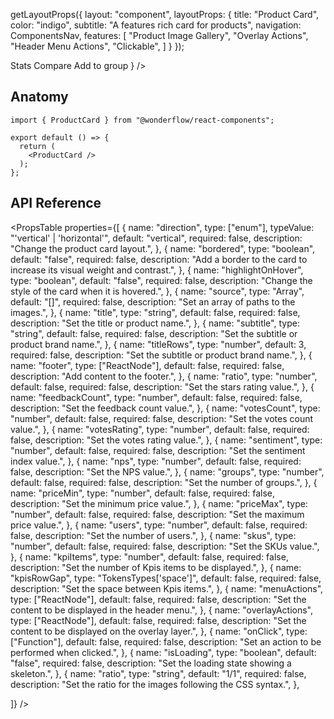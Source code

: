 
  getLayoutProps({
    layout: "component",
    layoutProps: {
      title: "Product Card",
      color: "indigo",
      subtitle: "A features rich card for products",
      navigation: ComponentsNav,
      features: [
        "Product Image Gallery",
        "Overlay Actions",
        "Header Menu Actions",
        "Clickable",
      ]
    }
  });

<LiveArea>
  <Stack style={{width: '300px'}}>
  <ProductCard
  subtitle="Branding"
  title="Product Card labels will be displayed on three lines by default"
  source={[
  'https://products.gumlet.io/image-1675779605803.jpeg',
  'https://storage.googleapis.com/wonderflow-product-images/KITCHENAID%205KSM15%20SERIES.png',
  'https://storage.googleapis.com/wonderflow-product-images/CLASSIC%204.5%20QT.png',
  'https://storage.googleapis.com/wonderflow-product-images/delonghi_coffee_MC%20NESPRESSO%20INISSIA.png',
  ]}
  rating={4.3}
  feedbackCount={123}
  votesCount={3456}
  footer="27 Apr 2023"
  menuActions={<Menu>
    <Menu.Item
      icon="news"
      value="1"
    >
      Stats
    </Menu.Item>
    <Menu.Item
      icon="theater"
      value="1"
    >
      Compare
    </Menu.Item>
    <Menu.Item
      icon="grid"
      value="1"
      placement="right-start"
    >
      Add to group
    </Menu.Item>
  </Menu>}
  />
  </Stack>
</LiveArea>

## Anatomy

```tsx lines="1,5-10"
import { ProductCard } from "@wonderflow/react-components";

export default () => {
  return (
    <ProductCard />
  );
};
```

## API Reference

<PropsTable
  properties={[
    {
      name: "direction",
      type: ["enum"],
      typeValue: "'vertical' | 'horizontal'",
      default: "vertical",
      required: false,
      description: "Change the product card layout.",
    },
    {
      name: "bordered",
      type: "boolean",
      default: "false",
      required: false,
      description: "Add a border to the card to increase its visual weight and contrast.",
    },
    {
      name: "highlightOnHover",
      type: "boolean",
      default: "false",
      required: false,
      description: "Change the style of the card when it is hovered.",
    },
    {
      name: "source",
      type: "Array<string>",
      default: "[]",
      required: false,
      description: "Set an array of paths to the images.",
    },
    {
      name: "title",
      type: "string",
      default: false,
      required: false,
      description: "Set the title or product name.",
    },
    {
      name: "subtitle",
      type: "string",
      default: false,
      required: false,
      description: "Set the subtitle or product brand name.",
    },
    {
      name: "titleRows",
      type: "number",
      default: 3,
      required: false,
      description: "Set the subtitle or product brand name.",
    },
    {
      name: "footer",
      type: ["ReactNode"],
      default: false,
      required: false,
      description:
        "Add content to the footer.",
    },
    {
      name: "ratio",
      type: "number",
      default: false,
      required: false,
      description:
        "Set the stars rating value.",
    },
    {
      name: "feedbackCount",
      type: "number",
      default: false,
      required: false,
      description:
        "Set the feedback count value.",
    },
    {
      name: "votesCount",
      type: "number",
      default: false,
      required: false,
      description:
        "Set the votes count value.",
    },
    {
      name: "votesRating",
      type: "number",
      default: false,
      required: false,
      description:
        "Set the votes rating value.",
    },
    {
      name: "sentiment",
      type: "number",
      default: false,
      required: false,
      description:
        "Set the sentiment index value.",
    },
    {
      name: "nps",
      type: "number",
      default: false,
      required: false,
      description:
        "Set the NPS value.",
    },
    {
      name: "groups",
      type: "number",
      default: false,
      required: false,
      description:
        "Set the number of groups.",
    },
    {
      name: "priceMin",
      type: "number",
      default: false,
      required: false,
      description:
        "Set the minimum price value.",
    },
    {
      name: "priceMax",
      type: "number",
      default: false,
      required: false,
      description:
        "Set the maximum price value.",
    },
    {
      name: "users",
      type: "number",
      default: false,
      required: false,
      description:
        "Set the number of users.",
    },
    {
      name: "skus",
      type: "number",
      default: false,
      required: false,
      description:
        "Set the SKUs value.",
    },
    {
      name: "kpiItems",
      type: "number",
      default: false,
      required: false,
      description:
        "Set the number of Kpis items to be displayed.",
    },
    {
      name: "kpisRowGap",
      type: "TokensTypes['space']",
      default: false,
      required: false,
      description:
        "Set the space between Kpis items.",
    },
    {
      name: "menuActions",
      type: ["ReactNode"],
      default: false,
      required: false,
      description:
        "Set the content to be displayed in the header menu.",
    },
    {
      name: "overlayActions",
      type: ["ReactNode"],
      default: false,
      required: false,
      description:
        "Set the content to be displayed on the overlay layer.",
    },
    {
      name: "onClick",
      type: ["Function"],
      default: false,
      required: false,
      description: "Set an action to be performed when clicked.",
    },
    {
      name: "isLoading",
      type: "boolean",
      default: "false",
      required: false,
      description: "Set the loading state showing a skeleton.",
    },
    {
      name: "ratio",
      type: "string",
      default: "1/1",
      required: false,
      description: "Set the ratio for the images following the CSS syntax.",
    },

  ]}
/>
